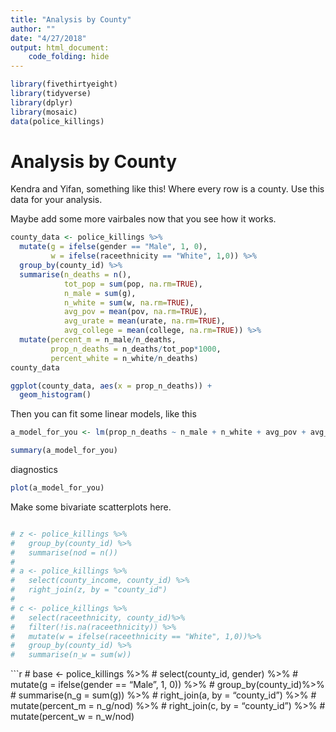 ```yaml
---
title: "Analysis by County"
author: ""
date: "4/27/2018"
output: html_document:
    code_folding: hide
---
```


```r
library(fivethirtyeight)
library(tidyverse)
library(dplyr)
library(mosaic)
data(police_killings)
```


# Analysis by County
Kendra and Yifan, something like this! Where every row is a county. Use this data for your analysis. 

Maybe add some more vairbales now that you see how it works. 

```r
county_data <- police_killings %>%
  mutate(g = ifelse(gender == "Male", 1, 0),
         w = ifelse(raceethnicity == "White", 1,0)) %>%
  group_by(county_id) %>%
  summarise(n_deaths = n(),
            tot_pop = sum(pop, na.rm=TRUE), 
            n_male = sum(g),
            n_white = sum(w, na.rm=TRUE),
            avg_pov = mean(pov, na.rm=TRUE),
            avg_urate = mean(urate, na.rm=TRUE),
            avg_college = mean(college, na.rm=TRUE)) %>%
  mutate(percent_m = n_male/n_deaths, 
         prop_n_deaths = n_deaths/tot_pop*1000,
         percent_white = n_white/n_deaths)
county_data
```

```r
ggplot(county_data, aes(x = prop_n_deaths)) +
  geom_histogram()
```

Then you can fit some linear models, like this

```r
a_model_for_you <- lm(prop_n_deaths ~ n_male + n_white + avg_pov + avg_urate + avg_college, data = county_data)

summary(a_model_for_you)
```

diagnostics

```r
plot(a_model_for_you)
```

Make some bivariate scatterplots here. 

```r

```



```r
# z <- police_killings %>%
#   group_by(county_id) %>%
#   summarise(nod = n()) 
# 
# a <- police_killings %>%
#   select(county_income, county_id) %>%
#   right_join(z, by = "county_id")
# 
# c <- police_killings %>%
#   select(raceethnicity, county_id)%>%
#   filter(!is.na(raceethnicity)) %>%
#   mutate(w = ifelse(raceethnicity == "White", 1,0))%>%
#   group_by(county_id) %>%
#   summarise(n_w = sum(w))
```

```r
# base <- police_killings %>%
#   select(county_id, gender) %>%
#   mutate(g = ifelse(gender == "Male", 1, 0)) %>%
#   group_by(county_id)%>%
#   summarise(n_g = sum(g)) %>%
#   right_join(a, by = "county_id") %>%
#   mutate(percent_m = n_g/nod) %>%
#   right_join(c, by = "county_id") %>%
#   mutate(percent_w = n_w/nod)

